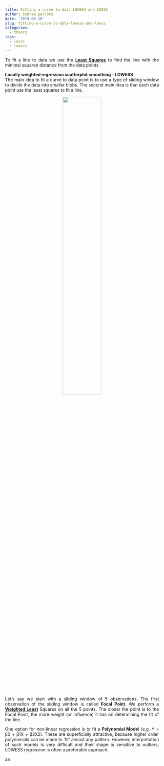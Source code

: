 ```yaml
---
title: Fitting a curve to data LOWESS and LOESS
author: andrea perlato
date: '2019-06-18'
slug: fitting-a-curve-to-data-lowess-and-loess
categories:
  - theory
tags:
  - loess
  - lowess
---
```


<style>
body {
text-align: justify}
</style>

To fit a line to data we use the [**Least Squares**](https://en.wikipedia.org/wiki/Least_squares) to find the line with the minimal squared distance from the data points. </br>

**Locally weighted regression scatterplot smoothing - LOWESS** </br>
The main idea to fit a curve to data point is to use a type of sliding window to divide the data into smaller blobs. The second main idea is that each data point use the least squares to fit a line.

<center>
![](/img/fitingcurve.png){width=50%}
</center>

Let’s say we start with a sliding window of 5 observations. The first observation of the sliding window is called **Focal Point**. We perform a [**Weighted Least**](https://influentialpoints.com/Training/lowess_regression.htm) Squares on all the 5 points. The closer the point is to the Focal Point, the more weight (or influence) it has on determining the fit of the line. </br>

One option for non-linear regression is to fit a **Polynomial Model** (e.g. Y = β0 + β1X + β2X2). These are superficially attractive, because higher order polynomials can be made to 'fit' almost any pattern. However, interpretation of such models is very difficult and their shape is sensitive to outliers. LOWESS regression is often a preferable approach. </br>    

aa












